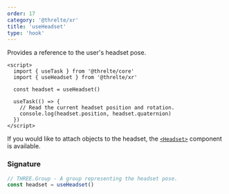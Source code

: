 ```yaml
---
order: 17
category: '@threlte/xr'
title: 'useHeadset'
type: 'hook'
---
```


Provides a reference to the user's headset pose.

```svelte
<script>
  import { useTask } from '@threlte/core'
  import { useHeadset } from '@threlte/xr'

  const headset = useHeadset()

  useTask(() => {
    // Read the current headset position and rotation.
    console.log(headset.position, headset.quaternion)
  })
</script>
```

If you would like to attach objects to the headset, the [`<Headset>`](/reference/xr/headset) component is available.

### Signature

```ts
// THREE.Group - A group representing the headset pose.
const headset = useHeadset()
```
